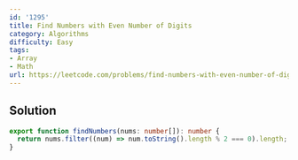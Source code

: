 ```yaml
---
id: '1295'
title: Find Numbers with Even Number of Digits
category: Algorithms
difficulty: Easy
tags:
- Array
- Math
url: https://leetcode.com/problems/find-numbers-with-even-number-of-digits
---
```


## Solution

```typescript filename="solution.ts" copy
export function findNumbers(nums: number[]): number {
  return nums.filter((num) => num.toString().length % 2 === 0).length;
}
```

